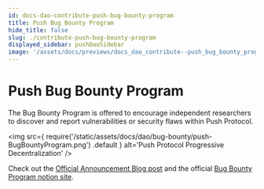 ```yaml
---
id: docs-dao-contribute-push-bug-bounty-program
title: Push Bug Bounty Program
hide_title: false
slug: ./contribute-push-bug-bounty-program
displayed_sidebar: pushDaoSidebar
image: '/assets/docs/previews/docs_dao_contribute--push_bug_bounty_program.png'
---
```


# Push Bug Bounty Program

The Bug Bounty Program is offered to encourage independent researchers to discover and report vulnerabilities or security flaws within Push Protocol.

<img
  src={
    require('/static/assets/docs/dao/bug-bounty/push-BugBountyProgram.png')
      .default
  }
  alt='Push Protocol Progressive Decentralization'
/>

Check out the [Official Announcement Blog post](https://medium.com/push-protocol/push-protocols-bug-bounty-program-goes-live-d286bf2a7beb) and the official [Bug Bounty Program notion site](https://pushprotocol.notion.site/Welcome-to-Push-DAO-b1c1e1281ce64400adaaae59f98e4d4c?p=ecba837e5bd947cbb35ec107e5beb30a&pm=c).
